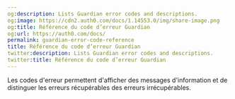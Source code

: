 ```yaml
---
og:description: Lists Guardian error codes and descriptions.
og:image: https://cdn2.auth0.com/docs/1.14553.0/img/share-image.png
og:title: Référence du code d’erreur Guardian
og:url: https://auth0.com/docs/
permalink: guardian-error-code-reference
title: Référence du code d’erreur Guardian
twitter:description: Lists Guardian error codes and descriptions.
twitter:title: Référence du code d’erreur Guardian
---
```


Les codes d'erreur permettent d'afficher des messages d'information et de distinguer les erreurs récupérables des erreurs irrécupérables.
